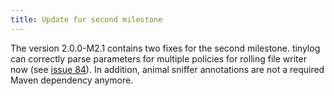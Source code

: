 ```yaml
---
title: Update for second milestone
---
```


The version 2.0.0-M2.1 contains two fixes for the second milestone. tinylog can correctly parse parameters for multiple policies for rolling file writer now (see [issue 84](https://github.com/tinylog-org/tinylog/issues/84)). In addition, animal sniffer annotations are not a required Maven dependency anymore.
